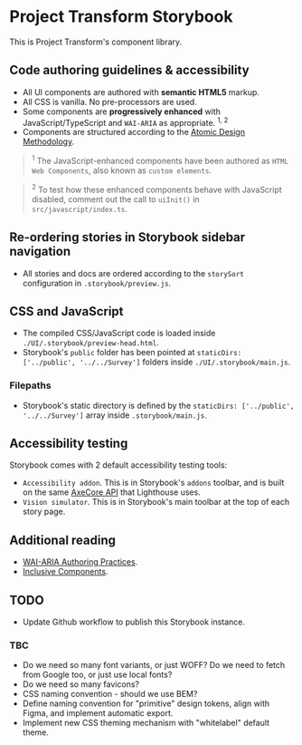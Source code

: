 
<Meta title="Introduction" />

# Project Transform Storybook
This is Project Transform's component library.

## Code authoring guidelines & accessibility
- All UI components are authored with **semantic HTML5** markup.
- All CSS is vanilla. No pre-processors are used.
- Some components are **progressively enhanced** with JavaScript/TypeScript and `WAI-ARIA` as appropriate. <sup>1, 2</sup>
- Components are structured according to the [Atomic Design Methodology](https://atomicdesign.bradfrost.com/chapter-2/).

> <sup>1</sup>
> The JavaScript-enhanced components have been authored as `HTML Web Components`, also known as `custom elements`.

> <sup>2</sup>
> To test how these enhanced components behave with JavaScript disabled, comment out the call to `uiInit()` in `src/javascript/index.ts`.

## Re-ordering stories in Storybook sidebar navigation
- All stories and docs are ordered according to the `storySort` configuration in `.storybook/preview.js`.

## CSS and JavaScript
- The compiled CSS/JavaScript code is loaded inside `./UI/.storybook/preview-head.html`.
- Storybook's `public` folder has been pointed at `staticDirs: ['../public', '../../Survey']` folders inside `./UI/.storybook/main.js`.

### Filepaths
- Storybook's static directory is defined by the `staticDirs: ['../public', '../../Survey']` array inside `.storybook/main.js`.

## Accessibility testing
Storybook comes with 2 default accessibility testing tools:
- `Accessibility addon`. This is in Storybook's `addons` toolbar, and is built on the same [AxeCore API](https://www.deque.com/axe/) that Lighthouse uses.
- `Vision simulator`. This is in Storybook's main toolbar at the top of each story page.

## Additional reading
- [WAI-ARIA Authoring Practices](https://www.w3.org/WAI/ARIA/apg/).
- [Inclusive Components](https://inclusive-components.design/).

## TODO
- Update Github workflow to publish this Storybook instance.

### TBC
- Do we need so many font variants, or just WOFF? Do we need to fetch from Google too, or just use local fonts?
- Do we need so many favicons?
- CSS naming convention - should we use BEM?
- Define naming convention for "primitive" design tokens, align with Figma, and implement automatic export.
- Implement new CSS theming mechanism with "whitelabel" default theme.
